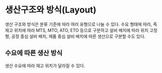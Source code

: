 # 생산구조와 방식(Layout) {#sec-production-layout}

생산 구조와 방식은 분류 기준에 따라 여러 유형으로 나눌 수 있다. 수요 형태에 따라, 즉 재고 위치에 따라 MTS, MTO, ATO, ETO 등으로 구분하고 설비 배치에 따라 위치 고정형, 공정 중심 설비 배치, 제품 중심 설비 배치에 따른 생산으로 구분할 수도 있다.

## 수요에 따른 생산 방식

생산 수요에 따라 재고 위치가 달라질 수 있다.



